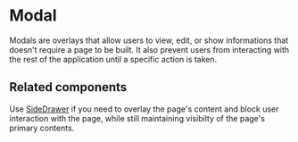 
<Meta title="Components/Overlays/Modal" />

# Modal

Modals are overlays that allow users to view, edit, or show informations that
doesn't require a page to be built. It also prevent users from interacting with
the rest of the application until a specific action is taken.

## Related components

Use [SideDrawer](../?path=/docs/components-overlays-sidedrawer--docs) if you
need to overlay the page's content and block user interaction with the page,
while still maintaining visibilty of the page's primary contents.
